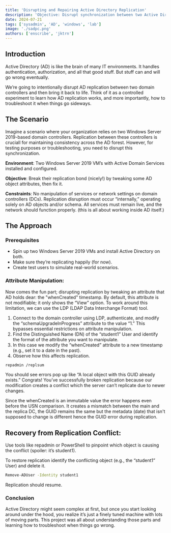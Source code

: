 ```yaml
---
title: 'Disrupting and Repairing Active Directory Replication'
description: 'Objective: Disrupt synchronization between two Active Directory domain controllers (both running Windows Server 2019) and then fix it.'
date: 2024-07-21
tags: ['sysadmin', 'AD', 'windows', 'lab']
image: './sadpc.png'
authors: ['enscribe', 'jktrn']
---
```


## Introduction
Active Directory (AD) is like the brain of many IT environments. It handles authentication, authorization, and all that good stuff. 
But stuff can and will go wrong eventually.

We’re going to intentionally disrupt AD replication between two domain controllers and then bring it back to life. Think of it as a controlled experiment to learn how AD replication works, and more importantly, how to troubleshoot it when things go sideways.

## The Scenario
Imagine a scenario where your organization relies on two Windows Server 2019-based domain controllers. Replication between these controllers is cruciall for maintaining consistency across the AD forest. However, for testing purposes or troubleshooting, you need to disrupt this synchronization.

**Environment**: Two Windows Server 2019 VM’s with Active Domain Services installed and configured.

**Objective**: Break their replication bond (nicely!) by tweaking some AD object attributes, then fix it.

**Constraints**: No manipulation of services or network settings on domain controllers (DCs). Replication disruption must occur “internally,” operating solely on AD objects and/or schema. All services must remain live, and the network should function properly. (this is all about working inside AD itself.)

## The Approach
### Prerequisites
- Spin up two Windows Server 2019 VMs and install Active Directory on both.
- Make sure they’re replicating happily (for now).
- Create test users to simulate real-world scenarios.

### Attribute Manipulation:
Now comes the fun part; disrupting replication by tweaking an attribute that AD holds dear: the "whenCreated" timestamp. 
By default, this attribute is not modifiable; it only shows the “View” option. To work around this limitation, we can use the LDP (LDAP Data Interchange Format) tool.

1. Connect to the domain controller using LDP, authenticate, and modify the “schemaUpgradeInProgress” attribute to the value “1.” This bypasses essential restrictions on attribute manipulation.
2. Find the Distinguished Name (DN) of the “student1” User and identify the format of the attribute you want to manipulate.
3. In this case we modify the “whenCreated” attribute to a new timestamp (e.g., set it to a date in the past).
4. Observe how this affects replication.


```bash title="powershell terminal"
repadmin /replsum
```

You should see errors pop up like “A local object with this GUID already exists.” 
Congrats! You’ve successfully broken replication because our modification creates a conflict which the server can’t replicate due to newer changes.

Since the whenCreated is an immutable value the error happens even before the USN comparison. It creates a mismatch between the main and the replica DC, the GUID remains the same but the metadata (date) that isn't supposed to change is different hence the GUID error during replication.

## Recovery from Replication Conflict:

Use tools like repadmin or PowerShell to pinpoint which object is causing the conflict (spoiler: it’s student1).

To restore replication identify the conflicting object (e.g., the “student1” User) and delete it.

```bash title="powershell terminal"
Remove-ADUser -Identity student1
```
Replication should resume.

### Conclusion 

Active Directory might seem complex at first, but once you start looking around under the hood, you realize it’s just a finely tuned machine with lots of moving parts. 
This project was all about understanding those parts and learning how to troubleshoot when things go wrong.